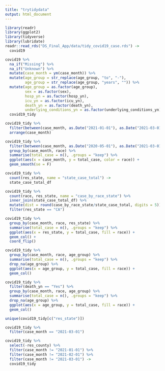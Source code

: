 ```yaml
---
title: "trytidydata"
output: html_document
---
```


```r
library(readr)
library(ggplot2)
library(tidyverse)
library(lubridate)
readr::read_rds("DS_Final_App/data/tidy_covid19_case.rds") -> 
  covid19
```

```r
covid19 %>% 
  na_if("Missing") %>% 
  na_if("Unknown") %>% 
  mutate(case_month = ym(case_month)) %>% 
  mutate(age_group = str_replace(age_group, "to", "-"),
         age_group = str_replace(age_group, "years", "")) %>% 
  mutate(age_group = as.factor(age_group),
         sex = as.factor(sex),
         hosp_yn = as.factor(hosp_yn),
         icu_yn = as.factor(icu_yn),
         death_yn = as.factor(death_yn),
         underlying_conditions_yn = as.factor(underlying_conditions_yn))  ->
  covid19_tidy
```

```r
covid19_tidy %>% 
  filter(between(case_month, as.Date("2021-01-01"), as.Date("2021-03-01"))) %>% 
  arrange(case_month)
```

```r
covid19_tidy %>% 
  filter(between(case_month, as.Date("2020-05-01"), as.Date("2021-03-01"))) %>% 
  group_by(case_month, race) %>% 
  summarise(total_case = n(), .groups = "keep") %>% 
  ggplot(aes(x = case_month, y = total_case, color = race)) +
  geom_smooth(se = F)
```

```r
covid19_tidy %>% 
  count(res_state, name = "state_case_total") ->
  state_case_total_df

covid19_tidy %>% 
  count(race, res_state, name = "case_by_race_state") %>% 
  inner_join(state_case_total_df) %>% 
  mutate(dist = round(case_by_race_state/state_case_total, digits = 5)) %>% 
  filter(res_state == "CA")
```

```r
covid19_tidy %>% 
  group_by(case_month, race, res_state) %>% 
  summarise(total_case = n(), .groups = "keep") %>% 
  ggplot(aes(x = res_state, y = total_case, fill = race)) +
  geom_col() +
  coord_flip()
```

```r
covid19_tidy %>% 
  group_by(case_month, race, age_group) %>% 
  summarise(total_case = n(), .groups = "keep") %>% 
  drop_na(age_group) %>% 
  ggplot(aes(x = age_group, y = total_case, fill = race)) +
  geom_col()
```

```r
covid19_tidy %>% 
  filter(death_yn == "Yes") %>% 
  group_by(case_month, race, age_group) %>% 
  summarise(total_case = n(), .groups = "keep") %>% 
  drop_na(age_group) %>% 
  ggplot(aes(x = age_group, y = total_case, fill = race)) +
  geom_col()
```

```r
unique(covid19_tidy[c("res_state")])
```

```r
covid19_tidy %>% 
  filter(case_month == "2021-03-01")
```

```r
covid19_tidy %>% 
  select(-res_county) %>% 
  filter(case_month != "2021-01-01") %>% 
  filter(case_month != "2021-02-01") %>% 
  filter(case_month != "2021-03-01") ->
  covid19_tidy
```

